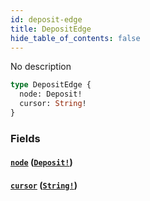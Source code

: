 ```yaml
---
id: deposit-edge
title: DepositEdge
hide_table_of_contents: false
---
```



No description

```graphql
type DepositEdge {
  node: Deposit!
  cursor: String!
}
```


### Fields

#### [`node`](#) ([`Deposit!`](/docs/mainnet/graphql/objects/deposit))




#### [`cursor`](#) ([`String!`](/docs/mainnet/graphql/scalars/string))






